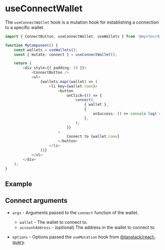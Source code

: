 
# useConnectWallet

The `useConnectWallet` hook is a mutation hook for establishing a connection to a specific wallet.

```ts
import { ConnectButton, useConnectWallet, useWallets } from '@mysten/dapp-kit';

function MyComponent() {
    const wallets = useWallets();
    const { mutate: connect } = useConnectWallet();

    return (
        <div style={{ padding: 20 }}>
            <ConnectButton />
            <ul>
                {wallets.map((wallet) => (
                    <li key={wallet.name}>
                        <button
                            onClick={() => {
                                connect(
                                    { wallet },
                                    {
                                        onSuccess: () => console.log('connected'),
                                    },
                                );
                            }}
                        >
                            Connect to {wallet.name}
                        </button>
                    </li>
                ))}
            </ul>
        </div>
    );
}
```

## Example

<UseConnectWalletExample />

## Connect arguments

-   `args` - Arguments passed to the `connect` function of the wallet.

    -   `wallet` - The wallet to connect to.
    -   `accountAddress` - (optional) The address in the wallet to connect to.

-   `options` - Options passed the `useMutation` hook from
    [@tanstack/react-query](https://tanstack.com/query/latest/docs/react/guides/mutations).

